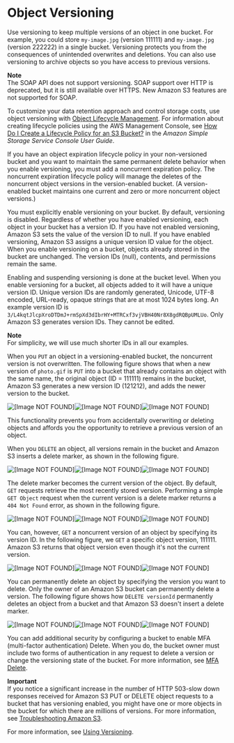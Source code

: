 # Object Versioning<a name="ObjectVersioning"></a>

Use versioning to keep multiple versions of an object in one bucket\. For example, you could store `my-image.jpg` \(version 111111\) and `my-image.jpg` \(version 222222\) in a single bucket\. Versioning protects you from the consequences of unintended overwrites and deletions\. You can also use versioning to archive objects so you have access to previous versions\. 

**Note**  
The SOAP API does not support versioning\. SOAP support over HTTP is deprecated, but it is still available over HTTPS\. New Amazon S3 features are not supported for SOAP\.

To customize your data retention approach and control storage costs, use object versioning with [Object Lifecycle Management](object-lifecycle-mgmt.mdx)\. For information about creating lifecycle policies using the AWS Management Console, see [ How Do I Create a Lifecycle Policy for an S3 Bucket?](https://docs.aws.amazon.com/AmazonS3/latest/user-guide/create-lifecycle.html) in the *Amazon Simple Storage Service Console User Guide*\.

If you have an object expiration lifecycle policy in your non\-versioned bucket and you want to maintain the same permanent delete behavior when you enable versioning, you must add a noncurrent expiration policy\. The noncurrent expiration lifecycle policy will manage the deletes of the noncurrent object versions in the version\-enabled bucket\. \(A version\-enabled bucket maintains one current and zero or more noncurrent object versions\.\)

You must explicitly enable versioning on your bucket\. By default, versioning is disabled\. Regardless of whether you have enabled versioning, each object in your bucket has a version ID\. If you have not enabled versioning, Amazon S3 sets the value of the version ID to null\. If you have enabled versioning, Amazon S3 assigns a unique version ID value for the object\. When you enable versioning on a bucket, objects already stored in the bucket are unchanged\. The version IDs \(null\), contents, and permissions remain the same\.

Enabling and suspending versioning is done at the bucket level\. When you enable versioning for a bucket, all objects added to it will have a unique version ID\. Unique version IDs are randomly generated, Unicode, UTF\-8 encoded, URL\-ready, opaque strings that are at most 1024 bytes long\. An example version ID is `3/L4kqtJlcpXroDTDmJ+rmSpXd3dIbrHY+MTRCxf3vjVBH40Nr8X8gdRQBpUMLUo`\. Only Amazon S3 generates version IDs\. They cannot be edited\. 

**Note**  
For simplicity, we will use much shorter IDs in all our examples\.

When you `PUT` an object in a versioning\-enabled bucket, the noncurrent version is not overwritten\. The following figure shows that when a new version of `photo.gif` is `PUT` into a bucket that already contains an object with the same name, the original object \(ID = 111111\) remains in the bucket, Amazon S3 generates a new version ID \(121212\), and adds the newer version to the bucket\.

![\[Image NOT FOUND\]](http://docs.aws.amazon.com/AmazonS3/latest/dev/images/versioning_PUT_versionEnabled3.png)![\[Image NOT FOUND\]](http://docs.aws.amazon.com/AmazonS3/latest/dev/)![\[Image NOT FOUND\]](http://docs.aws.amazon.com/AmazonS3/latest/dev/)

This functionality prevents you from accidentally overwriting or deleting objects and affords you the opportunity to retrieve a previous version of an object\. 

When you `DELETE` an object, all versions remain in the bucket and Amazon S3 inserts a delete marker, as shown in the following figure\.

![\[Image NOT FOUND\]](http://docs.aws.amazon.com/AmazonS3/latest/dev/images/versioning_DELETE_versioningEnabled.png)![\[Image NOT FOUND\]](http://docs.aws.amazon.com/AmazonS3/latest/dev/)![\[Image NOT FOUND\]](http://docs.aws.amazon.com/AmazonS3/latest/dev/)

The delete marker becomes the current version of the object\. By default, `GET` requests retrieve the most recently stored version\. Performing a simple `GET Object` request when the current version is a delete marker returns a `404 Not Found` error, as shown in the following figure\.

![\[Image NOT FOUND\]](http://docs.aws.amazon.com/AmazonS3/latest/dev/images/versioning_DELETE_NoObjectFound2.png)![\[Image NOT FOUND\]](http://docs.aws.amazon.com/AmazonS3/latest/dev/)![\[Image NOT FOUND\]](http://docs.aws.amazon.com/AmazonS3/latest/dev/)

You can, however, `GET` a noncurrent version of an object by specifying its version ID\. In the following figure, we `GET` a specific object version, 111111\. Amazon S3 returns that object version even though it's not the current version\.

![\[Image NOT FOUND\]](http://docs.aws.amazon.com/AmazonS3/latest/dev/images/versioning_GET_Versioned3.png)![\[Image NOT FOUND\]](http://docs.aws.amazon.com/AmazonS3/latest/dev/)![\[Image NOT FOUND\]](http://docs.aws.amazon.com/AmazonS3/latest/dev/)

You can permanently delete an object by specifying the version you want to delete\. Only the owner of an Amazon S3 bucket can permanently delete a version\. The following figure shows how `DELETE versionId` permanently deletes an object from a bucket and that Amazon S3 doesn't insert a delete marker\.

![\[Image NOT FOUND\]](http://docs.aws.amazon.com/AmazonS3/latest/dev/images/versioning_DELETE_versioningEnabled2.png)![\[Image NOT FOUND\]](http://docs.aws.amazon.com/AmazonS3/latest/dev/)![\[Image NOT FOUND\]](http://docs.aws.amazon.com/AmazonS3/latest/dev/)

You can add additional security by configuring a bucket to enable MFA \(multi\-factor authentication\) Delete\. When you do, the bucket owner must include two forms of authentication in any request to delete a version or change the versioning state of the bucket\. For more information, see [MFA Delete](Versioning.mdx#MultiFactorAuthenticationDelete)\.

**Important**  
If you notice a significant increase in the number of HTTP 503\-slow down responses received for Amazon S3 PUT or DELETE object requests to a bucket that has versioning enabled, you might have one or more objects in the bucket for which there are millions of versions\. For more information, see [Troubleshooting Amazon S3](troubleshooting.mdx)\.

For more information, see [Using Versioning](Versioning.mdx)\.